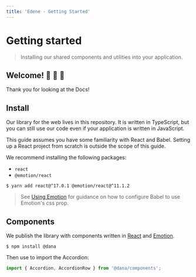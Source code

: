 ```yaml
---
title: 'Edene - Getting Started'
---
```


# Getting started

> Installing our shared components and utilities into your application.

## Welcome! 🤗 🎊 🤝

Thank you for looking at the Docs!

## Install

Our library for the web lives in this repository. It is written in TypeScript, but you can still use our code even if your application is written in JavaScript.

This guide assumes you have some familiarity with React and Babel. Setting up a React project from scratch is outside the scope of this guide.

We recommend installing the following packages:

-   `react`
-   `@emotion/react`

```shell
$ yarn add react@^17.0.1 @emotion/react@^11.1.2
```

> See [Using Emotion](https://guardian.github.io/source/?path=/docs/docs-04-using-emotion--page) for guidance on how to configure Babel to use Emotion's css prop.

## Components

We publish the library with components written in [React](https://reactjs.org/) and [Emotion](https://emotion.sh/).

```shell
$ npm install @dana
```

Then use to import the Accordion:

```typescript
import { Accordion, AccordionRow } from '@dana/components';
```

